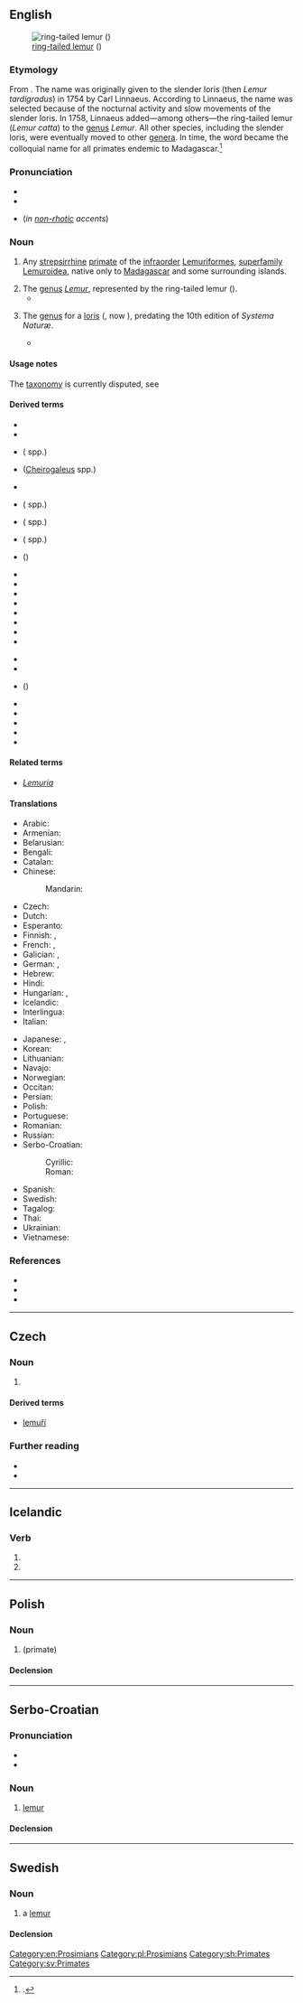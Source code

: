 {{also|Lemur|lémur|lemúr}}
==English==
[[File:Lemur catta 001.jpg|thumb|[[ring-tailed lemur]] ({{taxlink|Lemur catta|species|ver=190104}})]]

===Etymology===
From {{der|en|la|lemurēs|g=p||spirits of the dead}}. The name was originally given to the slender loris (then ''Lemur tardigradus'') in 1754 by Carl Linnaeus. According to Linnaeus, the name was selected because of the nocturnal activity and slow movements of the slender loris. In 1758, Linnaeus added—among others—the ring-tailed lemur (''Lemur catta'') to the [[genus]] ''Lemur''. All other species, including the slender loris, were eventually moved to other [[genera]]. In time, the word became the colloquial name for all primates endemic to Madagascar.<ref>{{cite-journal|author=A. R. Dunkel|coauthors=J. S. Zijlstra; C. P. Groves|title=Giant Rabbits, Marmosets, and British Comedies: Etymology of Lemur Names, Part 1|url=http://www.aeecl.org/lemurnews/lemurnews2011_16.pdf|journal=Lemur News|volume=16|date=2011/2012|pages=64–70|accessdate=11 April 2013}}.</ref>

===Pronunciation===
* {{IPA|/ˈliːmə(ɹ)/|lang=en}}
* {{rhymes|iːmə(r)|lang=en}}
* {{homophones|lang=en|Lima}} (''in [[non-rhotic]] accents'')

===Noun===
{{en-noun}}

# {{lb|en|colloquial}} Any [[strepsirrhine]] [[primate]] of the [[infraorder]] [[Lemuriformes]], [[superfamily]] [[Lemuroidea]], native only to [[Madagascar]] and some surrounding islands.
# The [[genus]] ''[[Lemur]]'', represented by the ring-tailed lemur ({{taxlink|Lemur catta|species|noshow=1}}).
#* {{cite-book
|year=1758
|author=Linnaeus, C.
|title=Systema Naturæ
|volume=1
|edition=10
|url=http://biodiversitylibrary.org/item/10277
|publisher=Laurentius Salvius
|location=Stockholm, Sweden
|pages=29–30
|pageurl=http://biodiversitylibrary.org/page/726922
}}
# {{lb|en|obsolete}} The [[genus]] for a [[loris]] ({{taxlink|Lemur tardigradus|species|noshow=1}}, now {{taxlink|Loris tardigradus|species|noshow=1}}), predating the 10th edition of ''Systema Naturæ''.
#* {{quote-book
|lang=la
|nocat=1
|year=1754
|author=Linnaeus, C.
|title=Museum Adolphi Friderici Regis
|url=http://gallica.bnf.fr/ark:/12148/bpt6k972707/f3
|publisher=Typographia Regia
|location=Stockholm, Sweden
|page=3–4
|pageurl=http://gallica.bnf.fr/ark:/12148/bpt6k972707/f36.image
|passage="'''Lemures''' dixi hos, quod noctu imprimis obambulant, hominibus quodanmodo similes, & lento passu vagantur."
|translation=[I call them '''lemurs''', because they go around mainly by night, in a certain way similar to humans, and roam with a slow pace.]
}}

====Usage notes====
The [[taxonomy]] is currently disputed, see {{pedia|Taxonomy of lemurs}}

====Derived terms====
{{rel-top3|terms derived from ''lemur (noun)''}}
* {{taxlink|Archaeolemur|genus|ver=190104}}
* {{taxlink|Archaeolemuridae|family|ver=190104}}
* {{vern|bamboo lemur}} ({{taxlink|Hapalemur|genus|ver=190104}} spp.)
* {{vern|dwarf lemur}} ([[Cheirogaleus]] spp.)
* {{taxlink|Eulemur|genus|ver=190104}}
* {{vern|fork-marked lemur}} ({{taxlink|Phaner|genus|ver=190104}} spp.)
* {{vern|gentle lemur}} ({{taxlink|Hapalemur|genus|ver=190104}} spp.)
* {{l|en|giant mouse lemur}} ({{taxlink|Mirza|genus|ver=180104|nomul=1}} spp.)
* {{l|en|hairy-eared dwarf lemur}} ({{taxlink|Allocebus trichotis|species|noshow=1}})
{{rel-mid3}}
* {{taxlink|Hapalemur|genus|ver=190104}}
* {{l|mul|Lemuridae}}
* {{l|en|lemuriform}}
* {{l|mul|Lemuriformes}}
* {{l|en|lemuroid}}
* {{l|mul|Lemuroidea}}
* {{taxlink|Lepilemur|genus|ver=190104}}
* {{taxlink|Lepilemuridae|family|ver=190104}}
{{rel-mid3}}
* {{l|en|mouse lemur}}
* {{taxlink|Pachylemur|genus|ver=190104}}
* {{l|en|ring-tailed lemur}} ({{taxlink|Lemur catta|species|ver=190104}})
* {{l|en|ruffed lemur}}
* {{l|en|sportive lemur}}
* {{l|en|subfossil lemur}}
* {{vern|true lemur}}
* {{vern|woolly lemur}}
{{rel-bottom}}

====Related terms====
* ''[[Lemuria]]''

====Translations====
{{trans-top|strepsirrhine primate of the infraorder Lemuriformes, superfamily Lemuroidea}}
* Arabic: {{t|ar|لِيمُور|m|tr=limūr}}
* Armenian: {{t+|hy|լեմուր}}
* Belarusian: {{t|be|лему́р|m}}
* Bengali: {{t|bn|লেমুর}}
* Catalan: {{t|ca|lèmur|m}}
* Chinese:
*: Mandarin: {{t+|cmn|狐猴|tr=húhóu|sc=Hani}}
* Czech: {{t+|cs|lemur|m}}
* Dutch: {{t|nl|lemur}}
* Esperanto: {{t|eo|lemuro}}
* Finnish: {{t+|fi|maki}}, {{t|fi|makimainen puoliapina}}
* French: {{t+|fr|lémur|m}}, {{t+|fr|lémurien|m}}
* Galician: {{t|gl|lémur|m|f}}, {{t|gl|lémure|m}}
* German: {{t+|de|Lemur|m}}, {{t+|de|Lemure|m}}
* Hebrew: {{t|he|לֶמוּר|m|tr=lemúr}}
* Hindi: {{t|hi|लीमर|m}}
* Hungarian: {{t+|hu|maki}}, {{t|hu|makimajom}}
* Icelandic: {{t|is|lemúr|m}}
* Interlingua: {{t|ia|lemure}}
* Italian: {{t+|it|lemure|m}}
{{trans-mid}}
* Japanese: {{t|ja|狐猿|tr=きつねざる, kitsunezaru}}, {{t+|ja|キツネザル|tr=kitsunezaru}}
* Korean: {{t|ko|여우원숭이|tr=yeouweonsung-i}}
* Lithuanian: {{t|lt|lemūras|m}}
* Navajo: {{t|nv|mágí bitseeʼ noodǫ́zígíí}}
* Norwegian: {{t|no|lemur|m}}
* Occitan: {{t|oc|lemur|m}}
* Persian: {{t+|fa|لمور|tr=lemur}}
* Polish: {{t+|pl|lemur|m}}
* Portuguese: {{t+|pt|lêmure|m}}
* Romanian: {{t+|ro|lemur|m}}
* Russian: {{t+|ru|лему́р|m}}
* Serbo-Croatian:
*: Cyrillic: {{t|sh|лѐмӯр|m|sc=Cyrl}}
*: Roman: {{t+|sh|lèmūr|m}}
* Spanish: {{t+|es|lémur|m}}
* Swedish: {{t+|sv|lemur}}
* Tagalog: {{t|tl|lemur}}
* Thai: {{t|th|ลีเมอร์}}
* Ukrainian: {{t|uk|лему́р|m}}
* Vietnamese: {{t|vi|vượn cáo}}
{{trans-bottom}}

===References===
* {{pedia}}
* {{specieslite|Lemuriformes}}
* {{comcatlite|Lemuriformes}}
<references />

[[Category:en:Prosimians]]

----

==Czech==

===Noun===
{{cs-noun|g=m}}

# {{l|en|lemur}}

====Derived terms====
* [[lemuří]]

===Further reading===
* {{R:PSJC}}
* {{R:SSJC}}

----

==Icelandic==

===Verb===
{{is-verb form}} {{qualifier|weak}}

# {{is-conjugation of|lemja|2|s|pres|ind}}
# {{is-conjugation of|lemja|3|s|pres|ind}}

----

==Polish==

===Noun===
{{pl-noun|m-an}}

# {{l|en|lemur}} (primate)

====Declension====
{{pl-decl-noun-m-an}}

[[Category:pl:Prosimians]]

----

==Serbo-Croatian==

===Pronunciation===
* {{IPA|/lěmuːr/|lang=sh}}
* {{hyphenation|le|mur|lang=sh}}

===Noun===
{{sh-noun|g=m|head=lèmūr}}

# [[#English|lemur]]

====Declension====
{{sh-decl-noun
|lèmūr|lemuri
|lemúra|lemura
|lemuru|lemurima
|lemura|lemure
|lemure|lemuri
|lemuru|lemurima
|lemurom|lemurima
}}

[[Category:sh:Primates]]

----

==Swedish==

===Noun===
{{sv-noun|c}}

# a [[#English|lemur]]

====Declension====
{{sv-infl-noun-c-er}}

[[Category:sv:Primates]]